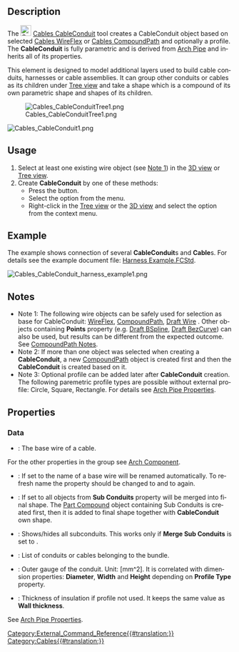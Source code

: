 <languages/>

<div lang="en" dir="ltr" class="mw-content-ltr">
{{Docnav
|[[Cables_Cable|Cable]]
|[[Cables_CableBox|CableBox]]
|[[Cables_Workbench|Cables]]
|IconL=Cables_Cable.svg
|IconR=Cables_CableBox.svg
|IconC=Cables_workbench_icon.svg
}}
</div>

<div lang="en" dir="ltr" class="mw-content-ltr">
{{GuiCommand
|Name=Cables CableConduit
|MenuLocation=Cables → CableConduit
|Workbenches=[[Cables_Workbench|Cables]]
|Shortcut={{KEY|C}} {{KEY|D}}
|Version=0.2.0
|SeeAlso=[[Cables_WireFlex|Cables WireFlex]]
}}
</div>

<div lang="en" dir="ltr" class="mw-content-ltr">
==Description==
</div>

<div lang="en" dir="ltr" class="mw-content-ltr">
The [[Image:Cables_CableConduit.svg|24px]] [[Cables_CableConduit|Cables CableConduit]] tool creates a CableConduit object based on selected [[Cables_WireFlex|Cables WireFlex]]
or [[Cables_CompoundPath|Cables CompoundPath]] and optionally a profile. The '''CableConduit''' is fully parametric and is derived from [[Arch_Pipe|Arch Pipe]] and inherits all of its properties.
</div>

<div lang="en" dir="ltr" class="mw-content-ltr">
This element is designed to model additional layers used to build cable conduits, harnesses or cable assemblies. It can group other conduits or cables as its children under [[Tree_view|Tree view]] and take a shape which is a compound of its own parametric shape and shapes of its children.
</div>

<div lang="en" dir="ltr" class="mw-content-ltr">
[[File:Cables_CableConduitTree1.png]]
</div>


<div lang="en" dir="ltr" class="mw-content-ltr">
[[File:Cables_CableConduit1.png]]
{{Caption|Two sets of CableConduits (MC1, MC2):<br/>MC1 conduit includes two other conduits C1, C2 and cable CB1.<br/>MC2 conduit includes conduit C3 and cable CB2.}}
</div>

<div lang="en" dir="ltr" class="mw-content-ltr">
==Usage==
</div>

<div lang="en" dir="ltr" class="mw-content-ltr">
# Select at least one existing wire object (see [[#Notes|Note 1]]) in the [[3D_view|3D view]] or [[Tree_view|Tree view]].
# Create '''CableConduit''' by one of these methods:
#* Press the {{Button|[[File:Cables_CableConduit.svg|16px]] [[Cables_CableConduit|CableConduit]]}} button.
#* Select the {{MenuCommand|Cables → [[File:Cables_CableConduit.svg|16px]] CableConduit}} option from the menu.
#* Right-click in the [[Tree_view|Tree view]] or the [[3D_view|3D view]] and select the  {{MenuCommand|Cables → [[File:Cables_CableConduit.svg|16px]] CableConduit}} option from the context menu.
</div>

<div lang="en" dir="ltr" class="mw-content-ltr">
==Example==
</div>

<div lang="en" dir="ltr" class="mw-content-ltr">
The example shows connection of several '''CableConduit'''s and '''Cable'''s. For details see the example document file: [https://github.com/sargo-devel/Cables/blob/master/examples/Harness%20examples/Harness%20Example.FCStd Harness Example.FCStd].
</div>

<div lang="en" dir="ltr" class="mw-content-ltr">
[[File:Cables_CableConduit_harness_example1.png]]
{{Caption|Example usage of CableConduit}}
</div>

<div lang="en" dir="ltr" class="mw-content-ltr">
==Notes==
</div>

<div lang="en" dir="ltr" class="mw-content-ltr">
* Note 1: The following wire objects can be safely used for selection as base for CableConduit: [[Cables_WireFlex|WireFlex]], [[Cables_CompoundPath|CompoundPath]], [[Draft_Wire|Draft Wire]] . Other objects containing '''Points''' property (e.g. [[Draft_BSpline|Draft BSpline]], [[Draft_BezCurve|Draft BezCurve]]) can also be used, but results can be different from the expected outcome. See [[Cables_CompoundPath#Notes|CompoundPath Notes]].
* Note 2: If more than one object was selected when creating a '''CableConduit''', a new [[Cables_CompoundPath|CompoundPath]] object is created first and then the '''CableConduit''' is created based on it.
* Note 3: Optional profile can be added later after '''CableConduit''' creation. The following paremetric profile types are possible without external profile: Circle, Square, Rectangle. For details see [[Arch_Pipe#Properties|Arch Pipe Properties]].
</div>

<div lang="en" dir="ltr" class="mw-content-ltr">
==Properties==
</div>

<div lang="en" dir="ltr" class="mw-content-ltr">
===Data===
</div>

<div lang="en" dir="ltr" class="mw-content-ltr">
{{TitleProperty|Component}}
</div>

<div lang="en" dir="ltr" class="mw-content-ltr">
* {{PropertyData|Base|Link}}: The base wire of a cable.
</div>

<div lang="en" dir="ltr" class="mw-content-ltr">
For the other properties in the group see [[Arch_Component#Properties|Arch Component]].
</div>

<div lang="en" dir="ltr" class="mw-content-ltr">
{{TitleProperty|Conduit}}
</div>

<div lang="en" dir="ltr" class="mw-content-ltr">
* {{PropertyData|Auto Label Base|Bool}}: If set to {{Value|true}} the name of a base wire will be renamed automatically. To refresh name the property should be changed to {{Value|false}} and to {{Value|true}} again.
* {{PropertyData|Merge Sub Conduits|Bool}}: If set to {{Value|true}} all objects from '''Sub Conduits''' property will be merged into final shape. The [[Part_Compound|Part Compound]] object containing Sub Conduits is created first, then it is added to final shape together with '''CableConduit''' own shape.
* {{PropertyData|Show Sub Conduits|Bool}}: Shows/hides all subconduits. This works only if '''Merge Sub Conduits''' is set to {{Value|true}}.
* {{PropertyData|Sub Conduits|Link List}}: List of conduits or cables belonging to the bundle.
</div>

<div lang="en" dir="ltr" class="mw-content-ltr">
{{TitleProperty|Conduit Dimensions}}
</div>

<div lang="en" dir="ltr" class="mw-content-ltr">
* {{PropertyData|Gauge|Float}}: Outer gauge of the conduit. Unit: [mm^2]. It is correlated with dimension properties: '''Diameter''', '''Width''' and '''Height''' depending on '''Profile Type''' property.
* {{PropertyData|Insulation Thickness|Length}}: Thickness of insulation if profile not used. It keeps the same value as '''Wall thickness'''.
</div>

<div lang="en" dir="ltr" class="mw-content-ltr">
{{TitleProperty|Pipe}}
</div>

<div lang="en" dir="ltr" class="mw-content-ltr">
See [[Arch_Pipe#Properties|Arch Pipe Properties]].
</div>


<div lang="en" dir="ltr" class="mw-content-ltr">
{{Docnav
|[[Cables_Cable|Cable]]
|[[Cables_CableBox|CableBox]]
|[[Cables_Workbench|Cables]]
|IconL=Cables_Cable.svg
|IconR=Cables_CableBox.svg
|IconC=Cables_workbench_icon.svg
}}
</div>

[[Category:External_Command_Reference{{#translation:}}]]
[[Category:Cables{{#translation:}}]]